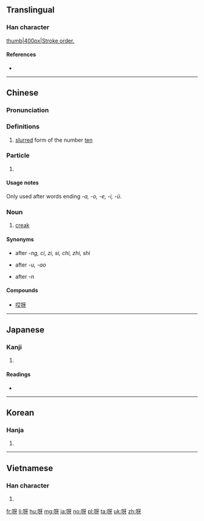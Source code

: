 ==Translingual==

===Han character===
[[image:呀-bw.png|thumb|400px|Stroke order.]]
{{Han char|rn=30|rad=口|as=04|sn=7|four=6104<sub>0</sub>|canj=口一女竹 (RMVH)|ids=⿰[[口]][[牙]]}}

====References====
* {{Han ref|kx=0180.080|dkj=03383|dj=0398.060|hdz=10587.120|uh=5440|ud=21568|bh=A772|bd=42866}}

----

==Chinese==
{{zh-forms}}

===Pronunciation===
{{zh-pron
|m=yā
|c=aa1,aa3,aa6
|mc=y
|oc=y
|ma=zh-yā.ogg
|cat=part,n,num
}}

===Definitions===
# {{lb|zh|Cantonese}} [[slur]]red form of the number [[ten]]

===Particle===
{{cmn-part|ts|pin=yā|pint=ya1}}

# {{non-gloss definition|sentence-final particle, Equivalent of {{zh-l|啊|a}}.}}

====Usage notes====
Only used after words ending  ''-a, -o, -e, -i, -ü''.

===Noun===
{{zh-noun|ts|pin=yā|pint=ya1}}

# {{context|onomatopoeia|lang=cmn}} [[creak]]

====Synonyms====
* {{zh-l|啊}} after ''-ng, ci, zi, si, chi, zhi, shi''
* {{zh-l|哇}} after ''-u, -ao''
* {{zh-l|哪}} after ''-n''

====Compounds====
* [[哎呀]]

----

==Japanese==

===Kanji===
{{ja-kanji|grade=|rs=口04}}

# {{defn|lang=ja|sort=口04}}

====Readings====
* {{ja-readings|on=[[が]] (ga), [[か]] (ka)|kun=[[あ]] (a), [[あつ]] (atsu)}}

----

==Korean==

===Hanja===
{{ko-hanja|hangeul=하|rv=ha|mr=ha}}

# {{defn|lang=ko|sort=口04}}

----

==Vietnamese==

===Han character===
{{vi-hantu|[[nha]], [[nhá]]|rs=口04}}

# {{defn|lang=vi|sort=口04}}

[[fr:呀]]
[[li:呀]]
[[hu:呀]]
[[mg:呀]]
[[ja:呀]]
[[no:呀]]
[[pl:呀]]
[[ta:呀]]
[[uk:呀]]
[[zh:呀]]